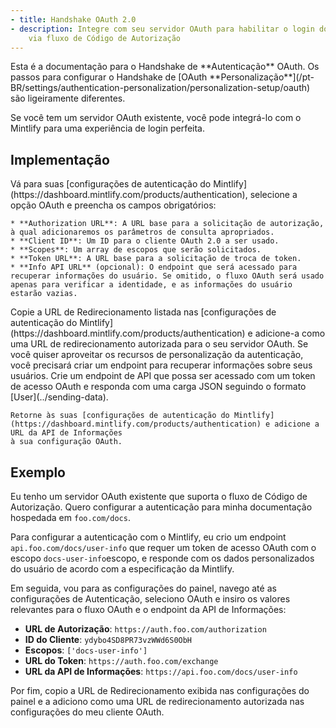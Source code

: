 ```yaml
---
- title: Handshake OAuth 2.0
- description: Integre com seu servidor OAuth para habilitar o login do usuário
    via fluxo de Código de Autorização
---
```


<Info>
  Esta é a documentação para o Handshake de **Autenticação** OAuth. Os passos para configurar o Handshake de [OAuth **Personalização**](/pt-BR/settings/authentication-personalization/personalization-setup/oauth) são ligeiramente diferentes.
</Info>

Se você tem um servidor OAuth existente, você pode integrá-lo com o Mintlify para uma experiência de login perfeita.

## Implementação

<Steps>
  <Step title="Configure suas configurações de Autenticação">
    Vá para suas [configurações de autenticação do Mintlify](https://dashboard.mintlify.com/products/authentication), selecione a opção OAuth e preencha os campos obrigatórios:

    * **Authorization URL**: A URL base para a solicitação de autorização, à qual adicionaremos os parâmetros de consulta apropriados.
    * **Client ID**: Um ID para o cliente OAuth 2.0 a ser usado.
    * **Scopes**: Um array de escopos que serão solicitados.
    * **Token URL**: A URL base para a solicitação de troca de token.
    * **Info API URL** (opcional): O endpoint que será acessado para recuperar informações do usuário. Se omitido, o fluxo OAuth será usado apenas para verificar a identidade, e as informações do usuário estarão vazias.
  </Step>

  <Step title="Configure seu cliente OAuth">
    Copie a URL de Redirecionamento listada nas [configurações de autenticação do Mintlify](https://dashboard.mintlify.com/products/authentication) e adicione-a como uma URL de redirecionamento autorizada para o seu servidor OAuth.
  </Step>

  <Step title="Crie sua API de Informações (Opcional)">
    Se você quiser aproveitar os recursos de personalização da autenticação, você precisará criar um endpoint para recuperar informações sobre seus usuários.
    Crie um endpoint de API que possa ser acessado com um token de acesso OAuth e responda com uma carga JSON seguindo o formato [User](../sending-data).

    Retorne às suas [configurações de autenticação do Mintlify](https://dashboard.mintlify.com/products/authentication) e adicione a URL da API de Informações
    à sua configuração OAuth.
  </Step>
</Steps>

## Exemplo

Eu tenho um servidor OAuth existente que suporta o fluxo de Código de Autorização. Quero configurar a autenticação para minha documentação hospedada em `foo.com/docs`.

Para configurar a autenticação com o Mintlify, eu crio um endpoint `api.foo.com/docs/user-info` que requer um token de acesso OAuth com o escopo `docs-user-info`escopo, e responde com os dados personalizados do usuário de acordo com a especificação da Mintlify.

Em seguida, vou para as configurações do painel, navego até as configurações de Autenticação, seleciono OAuth e insiro os valores relevantes para o fluxo OAuth e o endpoint da API de Informações:

* **URL de Autorização**: `https://auth.foo.com/authorization`
* **ID do Cliente**: `ydybo4SD8PR73vzWWd6S0ObH`
* **Escopos**: `['docs-user-info']`
* **URL do Token**: `https://auth.foo.com/exchange`
* **URL da API de Informações**: `https://api.foo.com/docs/user-info`

Por fim, copio a URL de Redirecionamento exibida nas configurações do painel e a adiciono como uma URL de redirecionamento autorizada nas configurações do meu cliente OAuth.
